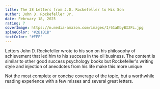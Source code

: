 ```yaml
---
title: The 38 Letters from J.D. Rockefeller to His Son
author: John D. Rockefeller Jr.
date: February 18, 2025
rating: 7
coverImage: https://m.media-amazon.com/images/I/61aKbyBIZFL.jpg
spineColor: "#2B1B1B"
textColor: "#FFF"
---
```


Letters John D. Rockefeller wrote to his son on his philosophy of achievement that led him to his success in the oil business. The content is similar to other good success psychology books but Rockefeller's writing style and injection of anecdotes from his life make this more unique

Not the most complete or concise coverage of the topic, but a worthwhile reading experience with a few misses and several great letters.
